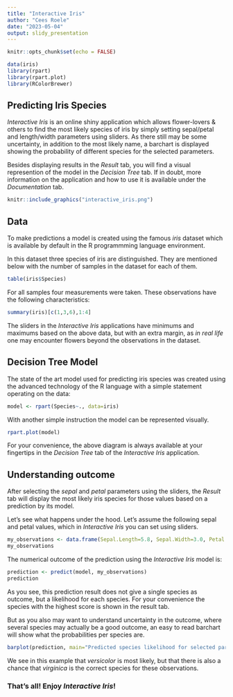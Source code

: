 ```yaml
---
title: "Interactive Iris"
author: "Cees Roele"
date: "2023-05-04"
output: slidy_presentation
---
```


```r
knitr::opts_chunk$set(echo = FALSE)

data(iris)
library(rpart)
library(rpart.plot)
library(RColorBrewer)
```

## Predicting Iris Species

*Interactive Iris* is an online shiny application which allows flower-lovers & others to find the most likely species of iris by simply setting sepal/petal and length/width parameters using sliders. As there still may be some uncertainty, in addition to the most likely name, a barchart is displayed showing the probability of different species for the selected parameters.

Besides displaying results in the *Result* tab, you will find a visual represention of the
model in the *Decision Tree* tab. If in doubt, more information on the application and how to
use it is available under the *Documentation* tab.


```r
knitr::include_graphics("interactive_iris.png")
```

## Data

To make predictions a model is created using the famous *iris* dataset which is available by
default in the R programmming language environment.

In this dataset three species of iris are distinguished. They are mentioned below with the number
of samples in the dataset for each of them.

```r
table(iris$Species)
```

For all samples four measurements were taken. These observations have the following characteristics:
```r
summary(iris)[c(1,3,6),1:4]
```

The sliders in the *Interactive Iris* applications have minimums and maximums based on the above data, but with an extra margin, as *in real life* one may encounter flowers beyond the observations in the dataset.


## Decision Tree Model

The state of the art model used for predicting iris species was created using the advanced technology of the R language with a simple statement operating on the data:

```r
model <- rpart(Species~., data=iris)
```

With another simple instruction the model can be represented visually.
```r
rpart.plot(model)
```

For your convenience, the above diagram is always available at your fingertips in the *Decision Tree* tab of the *Interactive Iris* application.


## Understanding outcome

After selecting the *sepal* and *petal* parameters using the sliders, the *Result* tab will display the most likely iris species for those values based on a prediction by its model.

Let's see what happens under the hood. Let's assume the following sepal and petal values, which in *Interactive Iris* you can set using sliders.

```r
my_observations <- data.frame(Sepal.Length=5.8, Sepal.Width=3.0, Petal.Length=2.8, Petal.Width=1.2)
my_observations
```

The numerical outcome of the prediction using the *Interactive Iris* model is:
```r
prediction <- predict(model, my_observations)
prediction
```

As you see, this prediction result does not give a single species as outcome, but a likelihood 
for each species. For your convenience the species with the highest score is shown in the result tab. 

But as you also may want to understand uncertainty in the outcome, where several species may actually
be a good outcome, an easy to read barchart will show what the probabilities per species are.

```r
barplot(prediction, main="Predicted species likelihood for selected parameters", ylab="Probability per species", col=brewer.pal(3, "Set2"))
```

We see in this example that *versicolor* is most likely, but that there is also a chance that *virginica* is the correct species for these observations.


### That's all! Enjoy *Interactive Iris*!


